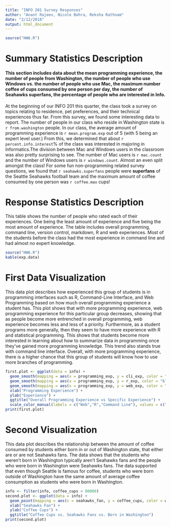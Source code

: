 ```yaml
---
title: "INFO 201 Survey Responses"
author: "Anant Rajeev, Nicole Bohra, Reksha Rathnam"
date: "2/12/2018"
output: html_document
---
```

```r

source("HW6.R")

```


# Summary Statistics Description
#### This section includes data about the mean programming experience, the number of people from Washington, the number of people who use Windows vs. the number of people who use Mac, the maximum number coffee of cups consumed by one person per day, the number of Seahawks superfans, the percentage of people who are interested in Info. 

At the beginning of our INFO 201 this quarter, the class took a survey on topics relating to residence, pet preferences, and their technical experiences thus far. From this survey, we found some interesting data to report. The number of people in our class who reside in Washington state is `r from.washington` people. In our class, the average amount of programming experience is `r mean.program.exp` out of 5 (with 5 being an expert level user.) From this, we determined that about `r percent.info.interest`% of the class was interested in majoring in Informatics.The division between Mac and Windows users in the classroom was also pretty surprising to see. The number of Mac users is `r mac.count` and the number of Windows users is `r windows.count`. Almost an even split amongst the class! For some fun non-programming related survey questions, we found that `r seahawks.superfans` people were **superfans** of the Seattle Seahawks football team and the maximum amount of coffee consumed by one person was `r coffee.max` cups!

# Response Statistics Description
This table shows the number of people who rated each of their experiences. One being the least amount of experience and five being the most amount of experience. The table includes overall programming, command line, version control, markdown, R and web experiences. Most of the students before the class had the most experience in command line and had almost no expert knowledge.

```r

source("HW6.R")
kable(exp.data)
```

# First Data Visualization

This data plot describes how experienced this group of students is in programming interfaces such as R, Command-Line Interface, and Web Programming based on how much overall programming experience a student has. This plot shows that with more programming experience, web programming experience for this particular group decreases, showing that as people become more entrenched in overall programming, web experience becomes less and less of a priority. Furthermore, as a student programs more generally, then they seem to have more experience with R and statistical programming. This shows that students become more interested in learning about how to summarize data in programming once they’ve gained more programming knowledge. This trend also stands true with command line interface. Overall, with more programming experience, there is a higher chance that this group of students will know how to use more branches of programming.

```r
first.plot <- ggplot(data = info) +
  geom_smooth(mapping = aes(x = programming_exp, y = cli_exp, color = "red")) +
  geom_smooth(mapping = aes(x = programming_exp, y = r_exp, color = "black")) + 
  geom_smooth(mapping = aes(x = programming_exp, y = web_exp, color = "blue")) + 
  xlab("Programming Experience") +
  ylab("Experience") +
  ggtitle("Overall Programming Experience vs Specific Experience") +
  scale_color_manual(labels = c("Web","R","Command Line"), values = c("red","black","blue"))
print(first.plot)

```

# Second Visualization

This data plot describes the relationship between the amount of coffee consumed by students either born in or out of Washington state, that either are or are not Seahawks fans. The data shows that the students who weren’t born in Washington typically aren’t Seahawks fans and the people who were born in Washington were Seahawks fans. The data supported that even though Seattle is famous for coffee, students who were born outside of Washington have the same amount of average coffee consumption as students who were born in Washington.


```r
info <- filter(info, coffee_cups < 80000)
second.plot <- ggplot(data = info) + 
  geom_point(mapping = aes(x = seahawks_fan, y = coffee_cups, color = washington_born)) +
  xlab("Seahawks Fan") +
  ylab("Coffee Cups") +
  ggtitle("Coffee Cups vs. Seahawks Fans vs. Born in Washington")
print(second.plot)
```
